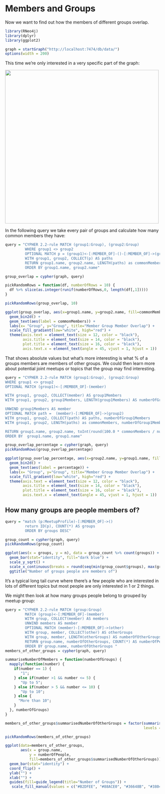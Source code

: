 Members and Groups
========================================================

Now we want to find out how the members of different groups overlap.

```r
library(RNeo4j)
library(dplyr)
library(ggplot2)
```

```r
graph = startGraph("http://localhost:7474/db/data/")
options(width = 200)
```

This time we're only interested in a very specific part of the graph:

<img src="images/overlap.png" width="500" />

In the following query we take every pair of groups and calculate how many common members they have:

```r
query = "CYPHER 2.2-rule MATCH (group1:Group), (group2:Group)
         WHERE group1 <> group2
         OPTIONAL MATCH p = (group1)<-[:MEMBER_OF]-()-[:MEMBER_OF]->(group2)
         WITH group1, group2, COLLECT(p) AS paths
         RETURN group1.name, group2.name, LENGTH(paths) as commonMembers
         ORDER BY group1.name, group2.name"

group_overlap = cypher(graph, query)

pickRandomRows = function(df, numberOfRows = 10) {
  df %>% slice(as.integer(runif(numberOfRows,0, length(df[,1]))))
}

pickRandomRows(group_overlap, 10)
```

```r
ggplot(group_overlap, aes(x=group1.name, y=group2.name, fill=commonMembers)) + 
  geom_bin2d() +
  geom_text(aes(label = commonMembers)) +
  labs(x= "Group", y="Group", title="Member Group Member Overlap") +
  scale_fill_gradient(low="white", high="red") +
  theme(axis.text = element_text(size = 12, color = "black"),
        axis.title = element_text(size = 14, color = "black"),
        plot.title = element_text(size = 16, color = "black"),
        axis.text.x = element_text(angle = 45, vjust = 1, hjust = 1))
```

That shows absolute values but what's more interesting is what % of a groups members are members of other groups. We could then learn more about potential joint meetups or topics that the group may find interesting.


```r
query = "CYPHER 2.2-rule MATCH (group1:Group), (group2:Group)
WHERE group1 <> group2
OPTIONAL MATCH (group1)<-[:MEMBER_OF]-(member)

WITH group1, group2, COLLECT(member) AS group1Members
WITH group1, group2, group1Members, LENGTH(group1Members) AS numberOfGroup1Members

UNWIND group1Members AS member
OPTIONAL MATCH path =  (member)-[:MEMBER_OF]->(group2) 
WITH group1, group2, COLLECT(path) AS paths, numberOfGroup1Members
WITH group1, group2, LENGTH(paths) as commonMembers, numberOfGroup1Members

RETURN group1.name, group2.name, toInt(round(100.0 * commonMembers / numberOfGroup1Members)) AS percentage
ORDER BY  group1.name, group1.name"

group_overlap_percentage = cypher(graph, query)
pickRandomRows(group_overlap_percentage)
```

```r
ggplot(group_overlap_percentage, aes(x=group2.name, y=group1.name, fill=percentage)) + 
  geom_bin2d() +
  geom_text(aes(label = percentage)) +
  labs(x= "Group", y="Group", title="Member Group Member Overlap") +
  scale_fill_gradient(low="white", high="red") +
  theme(axis.text = element_text(size = 12, color = "black"),
        axis.title = element_text(size = 14, color = "black"),
        plot.title = element_text(size = 16, color = "black"),
        axis.text.x = element_text(angle = 45, vjust = 1, hjust = 1))
```

## How many groups are people members of?

```r
query = "match (p:MeetupProfile)-[:MEMBER_OF]->()
         return ID(p), COUNT(*) AS groups
         ORDER BY groups DESC"

group_count = cypher(graph, query)
pickRandomRows(group_count)
```

```r
ggplot(aes(x = groups, y = n), data = group_count %>% count(groups)) + 
  geom_bar(stat="identity", fill="dark blue") + 
  scale_y_sqrt() +
  scale_x_continuous(breaks = round(seq(min(group_count$groups), max(group_count$groups), by = 1),1)) +
  ggtitle("Number of groups people are members of")
```

It's a typical long tail curve where there's a few people who are interested in lots of different topics but most people are only interested in 1 or 2 things.

We might then look at how many groups people belong to grouped by meetup group:

```r
query = "CYPHER 2.2-rule MATCH (group:Group)
         MATCH (group)<-[:MEMBER_OF]-(member)
         WITH group, COLLECT(member) AS members
         UNWIND members AS member
         OPTIONAL MATCH (member)-[:MEMBER_OF]->(other)
         WITH group, member, COLLECT(other) AS otherGroups
         WITH group, member, LENGTH(otherGroups) AS numberOfOtherGroups
         RETURN group.name, numberOfOtherGroups, COUNT(*) AS numberOfPeople
         ORDER BY group.name, numberOfOtherGroups "
members_of_other_groups = cypher(graph, query)

summariseNumberOfMembers = function(numberOfGroups) {
  mapply(function(number) {
    if(number == 1) {
       "1";
    } else if(number >1 && number <= 5) {
       "Up to 5";
    } else if(number > 5 && number <= 10) {
       "Up to 10";
    } else {
      "More than 10";
    }
  }, numberOfGroups) 
}

members_of_other_groups$summarisedNumberOfOtherGroups = factor(summariseNumberOfMembers(members_of_other_groups$numberOfOtherGroups), 
                                                               levels = c("1", "Up to 5", "Up to 10", "More than 10"))

pickRandomRows(members_of_other_groups)
```

```r
ggplot(data=members_of_other_groups, 
       aes(x = group.name, 
           y = numberOfPeople, 
           fill=members_of_other_groups$summarisedNumberOfOtherGroups)) + 
  geom_bar(stat="identity") +
  coord_flip() +  
  ylab("") + 
  xlab("") +
  guides(fill=guide_legend(title="Number of Groups")) +
   scale_fill_manual(values = c("#B2DFEE", "#88ACE0", "#36648B", "#380474" )) 
```